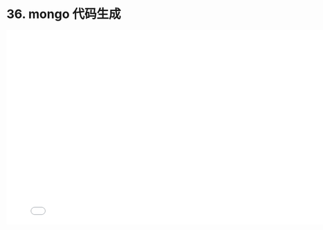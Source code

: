 # 36. mongo 代码生成

<iframe src="//player.bilibili.com/player.html?bvid=BV1oN4y1T73u&page=1"
    width="800"
    height="450"
    frameborder="0"
    allowfullscreen
    scrolling="no"
    border="0"
    framespacing="0"
    allowfullscreen="true">
</iframe>
